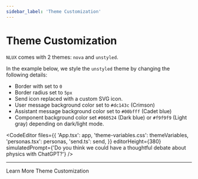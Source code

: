 ```yaml
---
sidebar_label: 'Theme Customization'
---
```



# Theme Customization

`NLUX` comes with 2 themes: `nova` and `unstyled`.

In the example below, we style the `unstyled` theme by changing the following details:

* Border with set to `0`
* Border radius set to `5px`
* Send icon replaced with a custom SVG icon.
* User message background color set to `#dc143c` (Crimson)
* Assistant message background color set to `#00bfff` (Cadet blue)
* Component background color set `#060524` (Dark blue) or `#f9f9f9` (Light gray) depending on dark/light mode.

<CodeEditor
    files={{
        'App.tsx': app,
        'theme-variables.css': themeVariables,
        'personas.tsx': personas,
        'send.ts': send,
    }}
    editorHeight={380}
    simulatedPrompt={'Do you think we could have a thoughtful debate about physics with ChatGPT?'}
/>

---

<Link className="learn-more-link button button--secondary" to="/learn/customize-theme">Learn More Theme Customization</Link>
